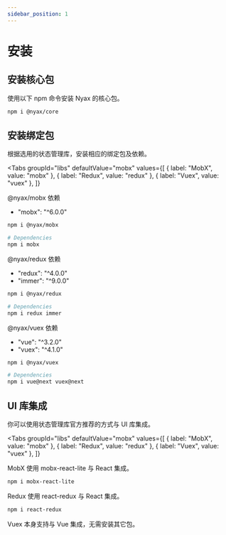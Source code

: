 ```yaml
---
sidebar_position: 1
---
```


# 安装


## 安装核心包

使用以下 npm 命令安装 Nyax 的核心包。

```sh
npm i @nyax/core
```

## 安装绑定包

根据选用的状态管理库，安装相应的绑定包及依赖。

<Tabs
  groupId="libs"
  defaultValue="mobx"
  values={[
    { label: "MobX", value: "mobx" },
    { label: "Redux", value: "redux" },
    { label: "Vuex", value: "vuex" },
  ]}
>
<TabItem value="mobx">

@nyax/mobx 依赖

- "mobx": "^6.0.0"

```sh
npm i @nyax/mobx

# Dependencies
npm i mobx
```

</TabItem>
<TabItem value="redux">

@nyax/redux 依赖

- "redux": "^4.0.0"
- "immer": "^9.0.0"

```sh
npm i @nyax/redux

# Dependencies
npm i redux immer
```

</TabItem>
<TabItem value="vuex">

@nyax/vuex 依赖

- "vue": "^3.2.0"
- "vuex": "^4.1.0"

```sh
npm i @nyax/vuex

# Dependencies
npm i vue@next vuex@next
```

</TabItem>
</Tabs>

## UI 库集成

你可以使用状态管理库官方推荐的方式与 UI 库集成。

<Tabs
  groupId="libs"
  defaultValue="mobx"
  values={[
    { label: "MobX", value: "mobx" },
    { label: "Redux", value: "redux" },
    { label: "Vuex", value: "vuex" },
  ]}
>
<TabItem value="mobx">

MobX 使用 mobx-react-lite 与 React 集成。

```sh
npm i mobx-react-lite
```

</TabItem>
<TabItem value="redux">

Redux 使用 react-redux 与 React 集成。

```sh
npm i react-redux
```

</TabItem>
<TabItem value="vuex">

Vuex 本身支持与 Vue 集成，无需安装其它包。

</TabItem>
</Tabs>
